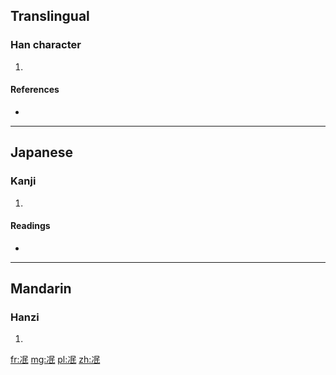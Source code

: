 ==Translingual==

===Han character===
{{Han char|rn=15|rad=冫|as=05|sn=7|four=|canj=戈一口女心 (IMRVP)|ids=⿰[[冫]][[民]]}}

# {{defn|Han|sort=冫05}}

====References====
* {{Han ref|kx=0132.071|dkj=01629|dj=0295.100|hdz=10296.060|uh=51BA|ud=20922}}

----

==Japanese==

===Kanji===
{{ja-kanji|grade=|rs=冫05}}

# {{defn|lang=ja|sort=冫05}}

====Readings====
* {{ja-readings|on=[[びん]] (bin), [[べん]] (ben), [[みん]] (min), [[めん]] (men)|kun=[[ほろびる]] (horobiru)}}

----

==Mandarin==

===Hanzi===
{{cmn-hanzi|pin=[[mǐn]] ([[min3]])|wg=min<sup>3</sup>}}

# {{defn|lang=cmn|sort=冫05}}

[[fr:冺]]
[[mg:冺]]
[[pl:冺]]
[[zh:冺]]